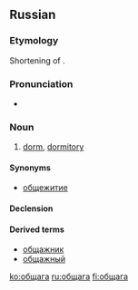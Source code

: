 ==Russian==

===Etymology===
Shortening of {{term|общежитие||sc=Cyrl|tr=obščežítie|lang=ru}}.

===Pronunciation===
* {{IPA|/ɐpˈɕːægə/|lang=ru}}

===Noun===
{{ru-noun|обща́га|f|обща́ги|обща́ги}}

# {{context|colloquial|slang|lang=ru}} [[dorm]], [[dormitory]]

====Synonyms====
*[[общежитие]]

====Declension====
{{ru-noun-vel-а-1|общаг|обща́г}}

====Derived terms====
*[[общажник]] {{pos n}}
*[[общажный]] {{pos a}}

[[ko:общага]]
[[ru:общага]]
[[fi:общага]]